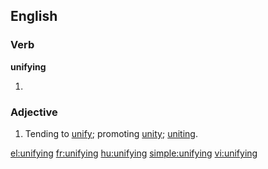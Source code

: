 ==English==
===Verb===
'''unifying'''
# {{present participle of|[[unify]]}}

===Adjective===
{{en-adj}}
# Tending to [[unify]]; promoting [[unity]]; [[uniting]].

[[el:unifying]]
[[fr:unifying]]
[[hu:unifying]]
[[simple:unifying]]
[[vi:unifying]]